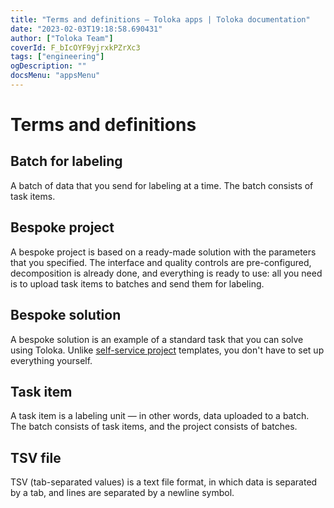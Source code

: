 ```yaml
---
title: "Terms and definitions — Toloka apps | Toloka documentation"
date: "2023-02-03T19:18:58.690431"
author: ["Toloka Team"]
coverId: F_bIcOYF9yjrxkPZrXc3
tags: ["engineering"]
ogDescription: ""
docsMenu: "appsMenu"
---
```



# Terms and definitions

## Batch for labeling

A batch of data that you send for labeling at a time. The batch consists of task items.

## Bespoke project

A bespoke project is based on a ready-made solution with the parameters that you specified. The interface and quality controls are pre-configured, decomposition is already done, and everything is ready to use: all you need is to upload task items to batches and send them for labeling.

## Bespoke solution

A bespoke solution is an example of a standard task that you can solve using Toloka. Unlike [self-service project](/docs-new/guide/overview#project) templates, you don't have to set up everything yourself.

## Task item

A task item is a labeling unit &mdash; in other words, data uploaded to a batch. The batch consists of task items, and the project consists of batches.

## TSV file

TSV (tab-separated values) is a text file format, in which data is separated by a tab, and lines are separated by a newline symbol.

<ContactSupport/>
